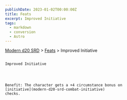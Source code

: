 ```yaml
---
publishDate: 2023-01-02T00:00:00Z
title: Feats
excerpt: Improved Initiative
tags:
  - markdown
  - conversion
  - Astro
---
```


[Modern d20 SRD](/#modernD20) > [Feats](modern-d20-srd-feats-index) > Improved Initiative

##

    Improved Initiative




    Benefit: The character gets a +4 circumstance bonus on
    [initiative](modern-d20-srd-combat-initiative)
    checks.
